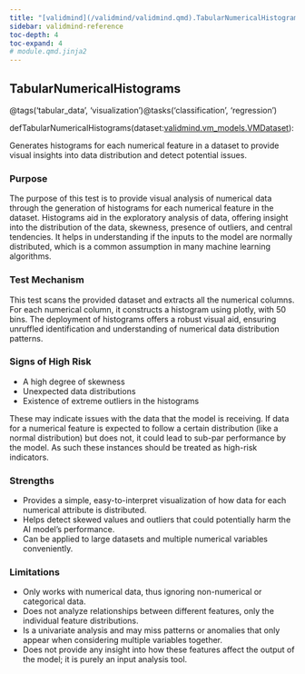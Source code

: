 ```yaml
---
title: "[validmind](/validmind/validmind.qmd).TabularNumericalHistograms"
sidebar: validmind-reference
toc-depth: 4
toc-expand: 4
# module.qmd.jinja2
---
```


<!-- function.qmd.jinja2 -->

## TabularNumericalHistograms<span class="suffix"></span>

<!-- signatures.jinja2 -->

::: {.signature}

<span class="decorators"><span class="decorator">@<span class="n">tags(<span class="s">'tabular_data'</span>, <span class="s">'visualization'</span>)</span></span><span class="decorator">@<span class="n">tasks(<span class="s">'classification'</span>, <span class="s">'regression'</span>)</span></span></span>

<span class="kw">def</span><span class="name">TabularNumericalHistograms</span>(<span class="param"><span class="n">dataset</span><span class="p">:</span><a href="/validmind/validmind/vm_models.qmd#vmdataset">validmind.vm_models.VMDataset</a></span>):

:::

<!-- docstring.jinja2 -->

Generates histograms for each numerical feature in a dataset to provide visual insights into data distribution and detect potential issues.

### Purpose

The purpose of this test is to provide visual analysis of numerical data through the generation of histograms for each numerical feature in the dataset. Histograms aid in the exploratory analysis of data, offering insight into the distribution of the data, skewness, presence of outliers, and central tendencies. It helps in understanding if the inputs to the model are normally distributed, which is a common assumption in many machine learning algorithms.

### Test Mechanism

This test scans the provided dataset and extracts all the numerical columns. For each numerical column, it constructs a histogram using plotly, with 50 bins. The deployment of histograms offers a robust visual aid, ensuring unruffled identification and understanding of numerical data distribution patterns.

### Signs of High Risk

- A high degree of skewness
- Unexpected data distributions
- Existence of extreme outliers in the histograms

These may indicate issues with the data that the model is receiving. If data for a numerical feature is expected to follow a certain distribution (like a normal distribution) but does not, it could lead to sub-par performance by the model. As such these instances should be treated as high-risk indicators.

### Strengths

- Provides a simple, easy-to-interpret visualization of how data for each numerical attribute is distributed.
- Helps detect skewed values and outliers that could potentially harm the AI model's performance.
- Can be applied to large datasets and multiple numerical variables conveniently.

### Limitations

- Only works with numerical data, thus ignoring non-numerical or categorical data.
- Does not analyze relationships between different features, only the individual feature distributions.
- Is a univariate analysis and may miss patterns or anomalies that only appear when considering multiple variables together.
- Does not provide any insight into how these features affect the output of the model; it is purely an input analysis tool.
